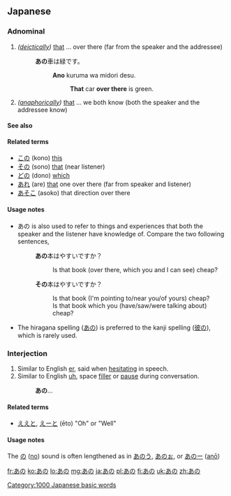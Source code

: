 ==Japanese==

===Adnominal===
{{ja-pos|h|adnominal|kanji=彼の|rom=ano}}

# ''([[deictically]])'' [[that]] ... over there (far from the speaker and the addressee)
#: '''あの'''車は緑です。
#:: '''Ano''' kuruma wa midori desu.
#::: '''That''' car '''over there''' is green.
# ''([[anaphorically]])'' [[that]] ... we both know (both the speaker and the addressee know)

====See also====
{{Japanese demonstratives}}

====Related terms====
* [[この]] (kono) [[this]]
* [[その]] (sono) [[that]] (near listener)
* [[どの]] (dono) [[which]]
* [[あれ]] (are) [[that]] one over there (far from speaker and listener)
* [[あそこ]] (asoko) that direction over there

====Usage notes====
* あの is also used to refer to things and experiences that both the speaker and the listener have knowledge of. Compare the two following sentences,
*: '''あの'''本はやすいですか？
*:: Is that book (over there, which you and I can see) cheap?
*: '''その'''本はやすいですか？
*:: Is that book (I'm pointing to/near you/of yours) cheap?
*:: Is that book which you (have/saw/were talking about) cheap?
* The hiragana spelling ([[あの]]) is preferred to the kanji spelling ([[彼の]]), which is rarely used.

===Interjection===
{{ja-pos|h|interjection|rom=ano}}

# Similar to English [[er]], said when [[hesitating]] in speech.
# Similar to English [[uh]], space [[filler]] or [[pause]] during conversation.
#: '''あの'''…

====Related terms====
* [[ええと]], [[えーと]] (ēto) "Oh" or "Well"

====Usage notes====
The [[の]] ([[no]]) sound is often lengthened as in [[あのう]], [[あのぉ]], or [[あのー]] ([[anō]])

[[Category:1000 Japanese basic words]]

[[fr:あの]]
[[ko:あの]]
[[lo:あの]]
[[mg:あの]]
[[ja:あの]]
[[pl:あの]]
[[fi:あの]]
[[uk:あの]]
[[zh:あの]]